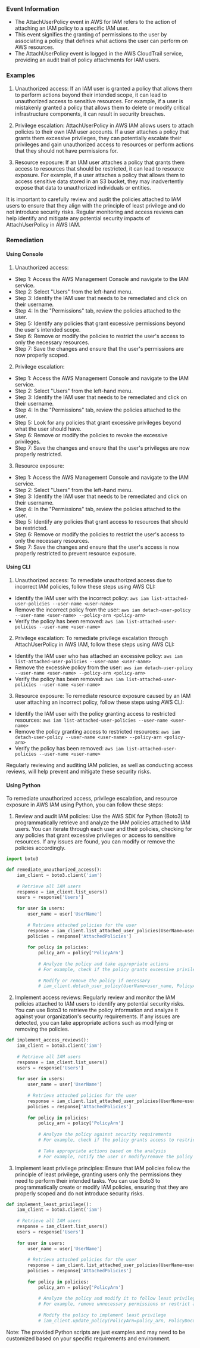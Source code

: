 
### Event Information

- The AttachUserPolicy event in AWS for IAM refers to the action of attaching an IAM policy to a specific IAM user.
- This event signifies the granting of permissions to the user by associating a policy that defines what actions the user can perform on AWS resources.
- The AttachUserPolicy event is logged in the AWS CloudTrail service, providing an audit trail of policy attachments for IAM users.


### Examples

1. Unauthorized access: If an IAM user is granted a policy that allows them to perform actions beyond their intended scope, it can lead to unauthorized access to sensitive resources. For example, if a user is mistakenly granted a policy that allows them to delete or modify critical infrastructure components, it can result in security breaches.

2. Privilege escalation: AttachUserPolicy in AWS IAM allows users to attach policies to their own IAM user accounts. If a user attaches a policy that grants them excessive privileges, they can potentially escalate their privileges and gain unauthorized access to resources or perform actions that they should not have permissions for.

3. Resource exposure: If an IAM user attaches a policy that grants them access to resources that should be restricted, it can lead to resource exposure. For example, if a user attaches a policy that allows them to access sensitive data stored in an S3 bucket, they may inadvertently expose that data to unauthorized individuals or entities.

It is important to carefully review and audit the policies attached to IAM users to ensure that they align with the principle of least privilege and do not introduce security risks. Regular monitoring and access reviews can help identify and mitigate any potential security impacts of AttachUserPolicy in AWS IAM.

### Remediation

#### Using Console

1. Unauthorized access:
- Step 1: Access the AWS Management Console and navigate to the IAM service.
- Step 2: Select "Users" from the left-hand menu.
- Step 3: Identify the IAM user that needs to be remediated and click on their username.
- Step 4: In the "Permissions" tab, review the policies attached to the user.
- Step 5: Identify any policies that grant excessive permissions beyond the user's intended scope.
- Step 6: Remove or modify the policies to restrict the user's access to only the necessary resources.
- Step 7: Save the changes and ensure that the user's permissions are now properly scoped.

2. Privilege escalation:
- Step 1: Access the AWS Management Console and navigate to the IAM service.
- Step 2: Select "Users" from the left-hand menu.
- Step 3: Identify the IAM user that needs to be remediated and click on their username.
- Step 4: In the "Permissions" tab, review the policies attached to the user.
- Step 5: Look for any policies that grant excessive privileges beyond what the user should have.
- Step 6: Remove or modify the policies to revoke the excessive privileges.
- Step 7: Save the changes and ensure that the user's privileges are now properly restricted.

3. Resource exposure:
- Step 1: Access the AWS Management Console and navigate to the IAM service.
- Step 2: Select "Users" from the left-hand menu.
- Step 3: Identify the IAM user that needs to be remediated and click on their username.
- Step 4: In the "Permissions" tab, review the policies attached to the user.
- Step 5: Identify any policies that grant access to resources that should be restricted.
- Step 6: Remove or modify the policies to restrict the user's access to only the necessary resources.
- Step 7: Save the changes and ensure that the user's access is now properly restricted to prevent resource exposure.

#### Using CLI

1. Unauthorized access: To remediate unauthorized access due to incorrect IAM policies, follow these steps using AWS CLI:

- Identify the IAM user with the incorrect policy: `aws iam list-attached-user-policies --user-name <user-name>`
- Remove the incorrect policy from the user: `aws iam detach-user-policy --user-name <user-name> --policy-arn <policy-arn>`
- Verify the policy has been removed: `aws iam list-attached-user-policies --user-name <user-name>`

2. Privilege escalation: To remediate privilege escalation through AttachUserPolicy in AWS IAM, follow these steps using AWS CLI:

- Identify the IAM user who has attached an excessive policy: `aws iam list-attached-user-policies --user-name <user-name>`
- Remove the excessive policy from the user: `aws iam detach-user-policy --user-name <user-name> --policy-arn <policy-arn>`
- Verify the policy has been removed: `aws iam list-attached-user-policies --user-name <user-name>`

3. Resource exposure: To remediate resource exposure caused by an IAM user attaching an incorrect policy, follow these steps using AWS CLI:

- Identify the IAM user with the policy granting access to restricted resources: `aws iam list-attached-user-policies --user-name <user-name>`
- Remove the policy granting access to restricted resources: `aws iam detach-user-policy --user-name <user-name> --policy-arn <policy-arn>`
- Verify the policy has been removed: `aws iam list-attached-user-policies --user-name <user-name>`

Regularly reviewing and auditing IAM policies, as well as conducting access reviews, will help prevent and mitigate these security risks.

#### Using Python

To remediate unauthorized access, privilege escalation, and resource exposure in AWS IAM using Python, you can follow these steps:

1. Review and audit IAM policies: Use the AWS SDK for Python (Boto3) to programmatically retrieve and analyze the IAM policies attached to IAM users. You can iterate through each user and their policies, checking for any policies that grant excessive privileges or access to sensitive resources. If any issues are found, you can modify or remove the policies accordingly.

```python
import boto3

def remediate_unauthorized_access():
    iam_client = boto3.client('iam')
    
    # Retrieve all IAM users
    response = iam_client.list_users()
    users = response['Users']
    
    for user in users:
        user_name = user['UserName']
        
        # Retrieve attached policies for the user
        response = iam_client.list_attached_user_policies(UserName=user_name)
        policies = response['AttachedPolicies']
        
        for policy in policies:
            policy_arn = policy['PolicyArn']
            
            # Analyze the policy and take appropriate actions
            # For example, check if the policy grants excessive privileges or access to sensitive resources
            
            # Modify or remove the policy if necessary
            # iam_client.detach_user_policy(UserName=user_name, PolicyArn=policy_arn)
```

2. Implement access reviews: Regularly review and monitor the IAM policies attached to IAM users to identify any potential security risks. You can use Boto3 to retrieve the policy information and analyze it against your organization's security requirements. If any issues are detected, you can take appropriate actions such as modifying or removing the policies.

```python
def implement_access_reviews():
    iam_client = boto3.client('iam')
    
    # Retrieve all IAM users
    response = iam_client.list_users()
    users = response['Users']
    
    for user in users:
        user_name = user['UserName']
        
        # Retrieve attached policies for the user
        response = iam_client.list_attached_user_policies(UserName=user_name)
        policies = response['AttachedPolicies']
        
        for policy in policies:
            policy_arn = policy['PolicyArn']
            
            # Analyze the policy against security requirements
            # For example, check if the policy grants access to restricted resources
            
            # Take appropriate actions based on the analysis
            # For example, notify the user or modify/remove the policy
```

3. Implement least privilege principles: Ensure that IAM policies follow the principle of least privilege, granting users only the permissions they need to perform their intended tasks. You can use Boto3 to programmatically create or modify IAM policies, ensuring that they are properly scoped and do not introduce security risks.

```python
def implement_least_privilege():
    iam_client = boto3.client('iam')
    
    # Retrieve all IAM users
    response = iam_client.list_users()
    users = response['Users']
    
    for user in users:
        user_name = user['UserName']
        
        # Retrieve attached policies for the user
        response = iam_client.list_attached_user_policies(UserName=user_name)
        policies = response['AttachedPolicies']
        
        for policy in policies:
            policy_arn = policy['PolicyArn']
            
            # Analyze the policy and modify it to follow least privilege principles
            # For example, remove unnecessary permissions or restrict access to sensitive resources
            
            # Modify the policy to implement least privilege
            # iam_client.update_policy(PolicyArn=policy_arn, PolicyDocument=new_policy_document)
```

Note: The provided Python scripts are just examples and may need to be customized based on your specific requirements and environment.

